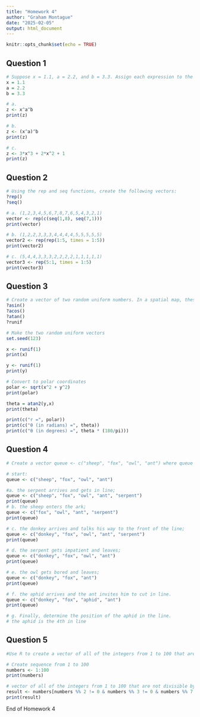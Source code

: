 ```yaml
---
title: "Homework 4"
author: "Graham Montague"
date: "2025-02-05"
output: html_document
---
```


```r
knitr::opts_chunk$set(echo = TRUE)
```

## Question 1 

```r
# Suppose x = 1.1, a = 2.2, and b = 3.3. Assign each expression to the value of the variable z and print the value stored in z.
x = 1.1
a = 2.2
b = 3.3

# a.
z <- x^a^b
print(z)

# b.
z <- (x^a)^b
print(z)

# c. 
z <- 3*x^3 + 2*x^2 + 1
print(z)

```

## Question 2

```r
# Using the rep and seq functions, create the following vectors:
?rep()
?seq()

# a. (1,2,3,4,5,6,7,8,7,6,5,4,3,2,1)
vector <- rep(c(seq(1,8), seq(7,1)))
print(vector)

# b. (1,2,2,3,3,3,4,4,4,4,5,5,5,5,5)
vector2 <- rep(rep(1:5, times = 1:5))
print(vector2)

# c. (5,4,4,3,3,3,2,2,2,2,1,1,1,1,1)
vector3 <- rep(5:1, times = 1:5)
print(vector3)

```

## Question 3

```r
# Create a vector of two random uniform numbers. In a spatial map, these can be interpreted as x and y coordinates that give the location of an individual (such as a marked forest tree in a plot that has been mapped). Using one of R’s inverse trigonometry functions (asin(), acos(), or atan()), convert these numbers into polar coordinates (If you don’t know what polar coordinates are, read about them on the web here, here, or in your calculus textbook).
?asin() 
?acos()
?atan()
?runif

# Make the two random uniform vectors
set.seed(123)

x <- runif(1)
print(x)

y <- runif(1)
print(y)

# Convert to polar coordinates
polar <- sqrt(x^2 + y^2)
print(polar)

theta = atan2(y,x)
print(theta)

print(c("r =", polar))
print(c("θ (in radians) =", theta))
print(c("θ (in degrees) =", theta * (180/pi)))

```

## Question 4

```r
# Create a vector queue <- c("sheep", "fox", "owl", "ant") where queue represents the animals that are lined up to enter Noah’s Ark, with the sheep at the front of the line. Using R expressions, update queue as:

# start:
queue <- c("sheep", "fox", "owl", "ant")

#a. the serpent arrives and gets in line;
queue <- c("sheep", "fox", "owl", "ant", "serpent")
print(queue)
# b. the sheep enters the ark;
queue <- c("fox", "owl", "ant", "serpent")
print(queue)

# c. the donkey arrives and talks his way to the front of the line;
queue <- c("donkey", "fox", "owl", "ant", "serpent")
print(queue)

# d. the serpent gets impatient and leaves;
queue <- c("donkey", "fox", "owl", "ant")
print(queue)

# e. the owl gets bored and leaves;
queue <- c("donkey", "fox", "ant")
print(queue)

# f. the aphid arrives and the ant invites him to cut in line.
queue <- c("donkey", "fox", "aphid", "ant")
print(queue)

# g. Finally, determine the position of the aphid in the line.
# the aphid is the 4th in line
```

## Question 5

```r
#Use R to create a vector of all of the integers from 1 to 100 that are not divisible by 2, 3, or 7. You will need one of the arithmetic operators on this cheat sheet.

# Create sequence from 1 to 100
numbers <- 1:100
print(numbers)

# vector of all of the integers from 1 to 100 that are not divisible by 2, 3, or 7
result <- numbers[numbers %% 2 != 0 & numbers %% 3 != 0 & numbers %% 7 != 0]
print(result)

```

End of Homework 4